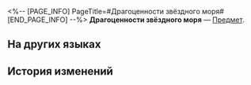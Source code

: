<%-- [PAGE_INFO]
PageTitle=#Драгоценности звёздного моря#
[END_PAGE_INFO] --%>
{{Предмет Инфобокс
|id          = 300013
|Изображение = Предмет Драгоценности звёздного моря.png
|Тип         = 
|Инвентарь   = 
|Редкость    = 4
|Эффект      = 
|Описание    = Драгоценность, дрейфующая в море звёзд. Световой конус на выбор.
}}
{{Описание|Воспоминания бесчисленных жизней запечатаны в Световых конусах и ждут, когда их откроют Безымянные.}}
'''Драгоценности звёздного моря''' — [[Предмет]].

==На других языках==
{{На других языках
|en   = Jewels of the Starry Seas
|zhs  = 星海珍藏
|zht  = 星海珍藏
|ja   = 星海の秘宝
|ko   = 별바다 컬렉션
|es   = Tesoro del mar de estrellas
|fr   = Joyaux des Mers étoilées
|ru   = Драгоценности звёздного моря
|th   = ของล้ำค่าแห่งทะเลดาว
|vi   = Kho Tàng Biển Sao
|de   = Juwelen der Sternenmeere
|id   = Pusaka Lautan Bintang
|pt   = Joias dos Mares Estrelados
}}

==История изменений==
{{История изменений|3.5}}